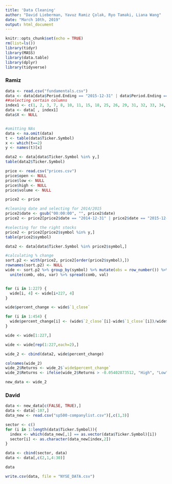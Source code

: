 ```yaml
---
title: 'Data Cleaning'
author: "David Lieberman, Yavuz Ramiz Çolak, Ryo Tamaki, Liana Wang"
date: "March 10th, 2019"
output: html_document
---
```


```r
knitr::opts_chunk$set(echo = TRUE)
rm(list=ls())
library(tidyr)
library(MASS)
library(data.table)
library(dplyr)
library(tidyverse)
```

### Ramiz
```r
data <- read.csv("fundamentals.csv")
data <- data[data$Period.Ending == "2015-12-31" | data$Period.Ending == "2014-12-31",]
##selecting certain columns 
index1 <- c(1, 2, 3, 7, 8, 10, 11, 15, 18, 25, 26, 29, 31, 32, 33, 34, 38, 42, 48, 49, 61, 62, 63, 69, 72, 73, 78, 79)
data <- data[ , index1]
data$X <- NULL


#omitting NAs 
data <- na.omit(data)
t <- table(data$Ticker.Symbol)
x <- which(t==2)
y <- names(t)[x]

data2 <- data[data$Ticker.Symbol %in% y,]
table(data2$Ticker.Symbol)
```

```r
price <- read.csv("prices.csv")
price$open <- NULL 
price$low <- NULL 
price$high <- NULL 
price$volume <- NULL

price2 <- price

#cleaning date and selecting for 2014/2015 
price2$date <- gsub("00:00:00", "", price2$date)
price2 <- price2[price2$date == "2014-12-31" | price2$date == "2015-12-31",]

#selecting for the right stocks
price2 <- price2[price2$symbol %in% y,]
table(price2$symbol)

data2 <- data[data$Ticker.Symbol %in% price2$symbol,]

#calculating % change 
sort.p2 <- with(price2, price2[order(price2$symbol),])
rownames(sort.p2) <- NULL
wide <- sort.p2 %>% group_by(symbol) %>% mutate(obs = row_number()) %>% gather(var, val, close) %>%
  unite(comb, obs, var) %>% spread(comb, val)


for (i in 1:227) {
  wide[i, 4] <- wide[i+227, 4]
}

wide$percent_change <- wide$`1_close`

for (i in 1:454) {
  wide$percent_change[i] <- (wide$`2_close`[i]-wide$`1_close`[i])/wide$`1_close`[i]
}

wide <- wide[1:227,]

wide <- wide[rep(1:227,each=2),]

wide_2 <- cbind(data2, wide$percent_change)

colnames(wide_2)
wide_2$Returns <- wide_2$`wide$percent_change`
wide_2$Returns <- ifelse(wide_2$Returns > -0.05402873512, "High", "Low")

new_data <- wide_2
```


### David
```r
data <- new_data[c(FALSE, TRUE),]
data <- data[-107,]
data_new <- read.csv("sp500-companylist.csv")[,c(1,3)]

sector <- c()
for (i in 1:length(data$Ticker.Symbol)){
  index <- which(data_new[,1] == as.vector(data$Ticker.Symbol)[i])
  sector[i] <- as.character(data_new[index,2])
}

data <- cbind(sector, data)
data <- data[,c(2,1,4:30)]

data

write.csv(data, file = "NYSE_DATA.csv")
```

